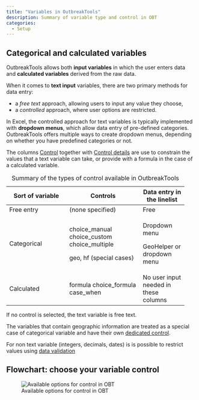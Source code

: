 ```yaml
---
title: "Variables in OutbreakTools"
description: Summary of variable type and control in OBT
categories: 
  - Setup
---
```


## Categorical and calculated variables

OutbreakTools allows both **input variables** in which the user enters data and **calculated variables** derived from the raw data.

When it comes to **text input** variables, there are two primary methods for data entry: 

- a *free text* approach, allowing users to input any value they choose, 
- a *controlled* approach, where user options are restricted. 

In Excel, the controlled approach for text variables is typically implemented with **dropdown menus**, which allow data entry of pre-defined categories. OutbreakTools offers multiple ways to create dropdown menus, depending on whether you have predefined categories or not. 

The columns [Control](../reference/dictionary_sheet.qmd#sec-var-control) together with [Control details](../reference/dictionary_sheet.qmd#sec-var-control-details) are use to constrain the values that a text variable can take, or provide with a formula in the case of a calculated variable.

+----------------------+---------------------------+----------------+
| Sort of variable     | Controls                  | Data entry in  |
|                      |                           | the linelist   |
+======================+===========================+================+
| Free entry           | (none specified)          | Free           |
+----------------------+---------------------------+----------------+
| Categorical          | choice_manual             | Dropdown menu  |
|                      | choice_custom             |                |
|                      | choice_multiple           |                |
|                      |                           |                |
|                      | geo, hf (special cases)   | GeoHelper or   |
|                      |                           | dropdown menu  |
+----------------------+---------------------------+----------------+
| Calculated           | formula                   | No user input  |
|                      | choice_formula            | needed in      |
|                      | case_when                 | these columns  |
+----------------------+---------------------------+----------------+
: Summary of the types of control available in OutbreakTools

::: {.callout-note}
If no control is selected, the text variable is free text.
:::

::: {.callout-note}
The variables that contain geographic information are treated as a special case of categorical variable and have their own [dedicated control](../reference/dictionary_sheet.qmd#sec-geo-data).
:::


::: {.callout-note}
For non text variable (integers, decimals, dates) is is possible to restrict values using [data validation](../reference/dictionary_sheet.qmd#sec-data-validation)
:::


## Flowchart: choose your variable control

![Available options for control in OBT](../images/im-128-var-control.png){fig-align="center"}
